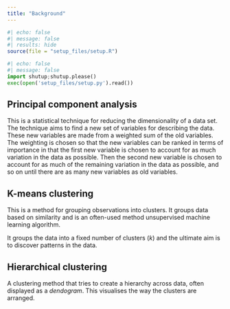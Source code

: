 ```yaml
---
title: "Background"
---
```

```r
#| echo: false
#| message: false
#| results: hide
source(file = "setup_files/setup.R")
```

```python
#| echo: false
#| message: false
import shutup;shutup.please()
exec(open('setup_files/setup.py').read())
```

## Principal component analysis

This is a statistical technique for reducing the dimensionality of a data set. The technique aims to find a new set of variables for describing the data. These new variables are made from a weighted sum of the old variables. The weighting is chosen so that the new variables can be ranked in terms of importance in that the first new variable is chosen to account for as much variation in the data as possible. Then the second new variable is chosen to account for as much of the remaining variation in the data as possible, and so on until there are as many new variables as old variables.

## K-means clustering

This is a method for grouping observations into clusters. It groups data based on similarity and is an often-used method unsupervised machine learning algorithm.

It groups the data into a fixed number of clusters ($k$) and the ultimate aim is to discover patterns in the data.

## Hierarchical clustering

A clustering method that tries to create a hierarchy across data, often displayed as a *dendogram*. This visualises the way the clusters are arranged.

